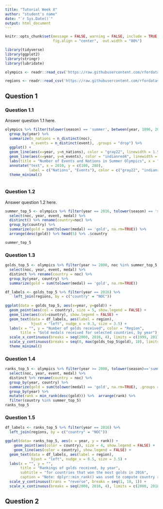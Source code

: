 ```yaml
---
title: "Tutorial Week X"
author: "student's name"
date: "`r Sys.Date()`"
output: html_document
---
```


```r
knitr::opts_chunk$set(message = FALSE, warning = FALSE, include = TRUE,
                      fig.align = "center",  out.width = "80%")
```

```r
library(tidyverse)
library(ggplot2)
library(stringr)
library(lubridate)
```


```r
olympics <- readr::read_csv('https://raw.githubusercontent.com/rfordatascience/tidytuesday/master/data/2021/2021-07-27/olympics.csv')

regions <- readr::read_csv('https://raw.githubusercontent.com/rfordatascience/tidytuesday/master/data/2021/2021-07-27/regions.csv')

```
## Question 1
### Question 1.1
Answer question 1.1 here.

```r
olympics %>% filter(tolower(season) == 'summer', between(year, 1896, 2016)) %>%
  group_by(year) %>%
  summarize(n_nations = n_distinct(noc),
            n_events = n_distinct(event), .groups = "drop") %>% 
  ggplot() + 
  geom_line(aes(x=year, y=n_nations), color = "gray22", linewidth = 1.5) +
  geom_line(aes(x=year, y=n_events), color = "indianred4", linewidth = 1.5) +
  labs(title = "Number of Events and Nations in Summer Olympics", x = "", y = "") +
  annotate("text", x = 2010, y = c(180, 280), 
           label = c("Nations", "Events"), color = c("gray22", "indianred4")) +
  theme_minimal()
  

```

### Question 1.2
Answer question 1.2 here.

```r
summer_top_5 <- olympics %>% filter(year == 2016, tolower(season) == 'summer') %>%
  select(noc, year, event, medal) %>% 
  distinct() %>% rename(country=noc) %>%
  group_by(country) %>%
  summarize(gold = sum(tolower(medal) == 'gold', na.rm=TRUE)) %>%
  arrange(desc(gold)) %>% head(5) %>% .$country

summer_top_5
```
### Question 1.3
```r
golds_top_5 <- olympics %>% filter(year >= 2000, noc %in% summer_top_5, tolower(season)=='summer') %>%
  select(noc, year, event, medal) %>% 
  distinct %>% rename(country = noc) %>% 
  group_by(year, country) %>%
  summarize(gold = sum(tolower(medal) == 'gold', na.rm=TRUE))

df_labels <- golds_top_5 %>% filter(year == 2016) %>%
    left_join(regions, by = c("country" = "NOC"))
  
ggplot(data = golds_top_5, aes(x=year, y=gold)) +
  geom_point(aes(col = country), size = 5, show.legend = FALSE) +
  geom_line(aes(col=country), show.legend = FALSE) +
  geom_text(data = df_labels, aes(label = region),
            hjust = "left", nudge_x = 0.3, size = 3.5) + 
  labs(x = "", y = "Number of golds received", color = "Region",
       title = "Gold medals received for selected countries, by year") + 
  scale_x_continuous(breaks = seq(2000, 2016, 4), limits = c(1999, 2017.5)) +
  scale_y_continuous(breaks = seq(0, max(golds_top_5$gold), 10), limits = c(0, 52.5)) +
  theme_minimal()

```
### Question 1.4

```r
ranks_top_5 <- olympics %>% filter(year >= 2000, tolower(season)=='summer') %>%
  select(noc, year, event, medal) %>% 
  distinct %>% rename(country = noc) %>% 
  group_by(year, country) %>%
  summarize(gold = sum(tolower(medal) == 'gold', na.rm=TRUE), .groups = "drop") %>%
  group_by(year) %>% 
  mutate(rank = min_rank(desc(gold))) %>%  arrange(rank) %>%
  filter(country %in% summer_top_5) 
ranks_top_5
```
### Question 1.5

```r
df_labels <- ranks_top_5 %>% filter(year == 2016) %>%
  left_join(regions, by = c("country" = "NOC")) 

ggplot(data= ranks_top_5, aes(x = year, y = rank)) +
    geom_point(aes(color = country), size = 4, show.legend = FALSE) +
    geom_line(aes(color = country), show.legend = FALSE) +
  geom_text(data = df_labels, aes(label = region),
            hjust = "left", nudge_x = 0.5, size = 3.5) +
  labs(x = "", y = "",
       title = "Rankings of golds received, by year",
       subtitle = "for countries that won the most golds in 2016",
       caption = "Note: dplyr::min_rank() was used to compute country rankings") +
  scale_y_continuous(trans = "reverse", breaks = seq(1, 10, 1)) +
  scale_x_continuous(breaks = seq(2000, 2016, 4), limits = c(2000, 2018))

```
## Question 2

```r

```
